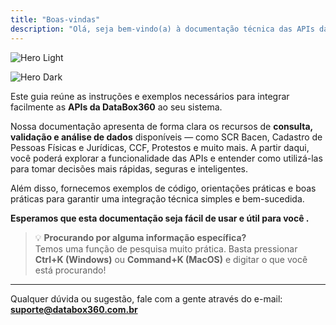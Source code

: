 ```yaml
---
title: "Boas-vindas"
description: "Olá, seja bem-vindo(a) à documentação técnica das APIs da DataBox360."
---
```


<img
  className="block dark:hidden"
  src="images/hero-light.png"
  alt="Hero Light"
  title="Hero Light"
/>

<img
  className="hidden dark:block"
  src="/images/hero-dark.png"
  alt="Hero Dark"
  title="Hero Dark"
/>

Este guia reúne as instruções e exemplos necessários para integrar facilmente as **APIs da DataBox360** ao seu sistema.

Nossa documentação apresenta de forma clara os recursos de **consulta, validação e análise de dados** disponíveis — como SCR Bacen, Cadastro de Pessoas Físicas e Jurídicas, CCF, Protestos e muito mais. A partir daqui, você poderá explorar a funcionalidade das APIs e entender como utilizá-las para tomar decisões mais rápidas, seguras e inteligentes.

Além disso, fornecemos exemplos de código, orientações práticas e boas práticas para garantir uma integração técnica simples e bem-sucedida.

**Esperamos que esta documentação seja fácil de usar e útil para você .**

> 💡 **Procurando por alguma informação específica?**\
> Temos uma função de pesquisa muito prática. Basta pressionar **Ctrl\+K (Windows)**  ou **Command\+K (MacOS)** e digitar o que você está procurando\!

---

Qualquer dúvida ou sugestão, fale com a gente através do e-mail: [**suporte@databox360.com.br**](mailto:suporte@databox360.com.br)